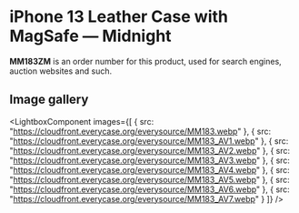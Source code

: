 
# iPhone 13 Leather Case with MagSafe — Midnight

<Callout type='info' emoji='👉🏻'>**MM183ZM** is an order number for this product, used for search engines, auction websites and such.</Callout>

## Image gallery

<LightboxComponent
    images={[
      {
        src: "https://cloudfront.everycase.org/everysource/MM183.webp"
      },
      {
        src: "https://cloudfront.everycase.org/everysource/MM183_AV1.webp"
      },
      {
        src: "https://cloudfront.everycase.org/everysource/MM183_AV2.webp"
      },
      {
        src: "https://cloudfront.everycase.org/everysource/MM183_AV3.webp"
      },
      {
        src: "https://cloudfront.everycase.org/everysource/MM183_AV4.webp"
      },
      {
        src: "https://cloudfront.everycase.org/everysource/MM183_AV5.webp"
      },
      {
        src: "https://cloudfront.everycase.org/everysource/MM183_AV6.webp"
      },
      {
        src: "https://cloudfront.everycase.org/everysource/MM183_AV7.webp"
      }
    ]}
  />
